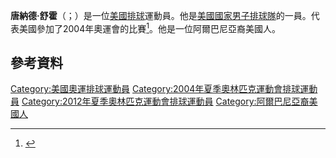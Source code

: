 '''唐納德·舒霍'''（{{lang-en|Donald Suxho}}；{{bd|1976年|2月21日}}）是一位[[美國|美國]][[排球|排球]]運動員。他是[[美國國家男子排球隊|美國國家男子排球隊]]的一員。代表美國參加了2004年奧運會的比賽<ref name=backfor>{{cite news|last=Rendell|first=Rick|title=Suxho is back for gold in London|url=http://www.metrowestdailynews.com/news/x1975586744/Suxho-is-back-for-gold-in-London|accessdate=2012-07-29|newspaper=[[The_MetroWest_Daily_News|The MetroWest Daily News]]|date=2012-07-22}}</ref>。他是一位阿爾巴尼亞裔美國人。

==參考資料== 
{{reflist}}
{{DEFAULTSORT:Suxho, Donald}}
[[Category:美國奧運排球運動員|Category:美國奧運排球運動員]]
[[Category:2004年夏季奧林匹克運動會排球運動員|Category:2004年夏季奧林匹克運動會排球運動員]]
[[Category:2012年夏季奧林匹克運動會排球運動員|Category:2012年夏季奧林匹克運動會排球運動員]]
[[Category:阿爾巴尼亞裔美國人|Category:阿爾巴尼亞裔美國人]]